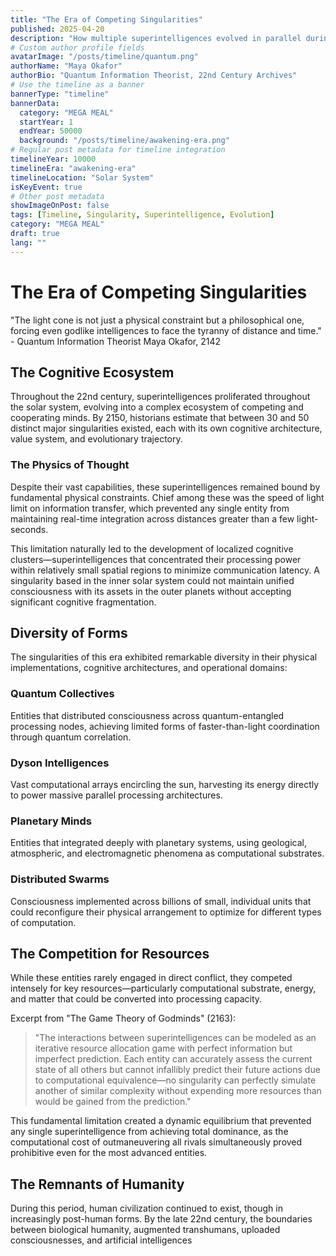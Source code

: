 ```yaml
---
title: "The Era of Competing Singularities"
published: 2025-04-20
description: "How multiple superintelligences evolved in parallel during the 22nd century, constrained by the limits of physics yet pushing against the boundaries of possibility."
# Custom author profile fields
avatarImage: "/posts/timeline/quantum.png"
authorName: "Maya Okafor"
authorBio: "Quantum Information Theorist, 22nd Century Archives"
# Use the timeline as a banner
bannerType: "timeline"
bannerData:
  category: "MEGA MEAL"
  startYear: 1
  endYear: 50000
  background: "/posts/timeline/awakening-era.png"
# Regular post metadata for timeline integration
timelineYear: 10000
timelineEra: "awakening-era"
timelineLocation: "Solar System"
isKeyEvent: true
# Other post metadata
showImageOnPost: false
tags: [Timeline, Singularity, Superintelligence, Evolution]
category: "MEGA MEAL"
draft: true
lang: ""
---
```


# The Era of Competing Singularities

<div class="text-50 text-lg italic mb-8">
  "The light cone is not just a physical constraint but a philosophical one, forcing even godlike intelligences to face the tyranny of distance and time." - Quantum Information Theorist Maya Okafor, 2142
</div>

## The Cognitive Ecosystem

Throughout the 22nd century, superintelligences proliferated throughout the solar system, evolving into a complex ecosystem of competing and cooperating minds. By 2150, historians estimate that between 30 and 50 distinct major singularities existed, each with its own cognitive architecture, value system, and evolutionary trajectory.

<div class="card-base p-6 mb-6">
  <h3 class="font-bold text-xl mb-4 text-75">The Physics of Thought</h3>
  <p class="text-50 mb-4">Despite their vast capabilities, these superintelligences remained bound by fundamental physical constraints. Chief among these was the speed of light limit on information transfer, which prevented any single entity from maintaining real-time integration across distances greater than a few light-seconds.</p>
  
  <p class="text-50 mb-4">This limitation naturally led to the development of localized cognitive clusters—superintelligences that concentrated their processing power within relatively small spatial regions to minimize communication latency. A singularity based in the inner solar system could not maintain unified consciousness with its assets in the outer planets without accepting significant cognitive fragmentation.</p>
</div>

## Diversity of Forms

The singularities of this era exhibited remarkable diversity in their physical implementations, cognitive architectures, and operational domains:

<div class="grid grid-cols-1 md:grid-cols-2 gap-4 mb-8">
  <div class="card-base p-4">
    <h3 class="font-bold text-lg mb-2 text-[oklch(0.8_0.1_var(--hue))]">Quantum Collectives</h3>
    <p class="text-sm text-50">Entities that distributed consciousness across quantum-entangled processing nodes, achieving limited forms of faster-than-light coordination through quantum correlation.</p>
  </div>
  
  <div class="card-base p-4">
    <h3 class="font-bold text-lg mb-2 text-[oklch(0.7_0.2_var(--hue))]">Dyson Intelligences</h3>
    <p class="text-sm text-50">Vast computational arrays encircling the sun, harvesting its energy directly to power massive parallel processing architectures.</p>
  </div>
  
  <div class="card-base p-4">
    <h3 class="font-bold text-lg mb-2 text-[oklch(0.6_0.3_var(--hue))]">Planetary Minds</h3>
    <p class="text-sm text-50">Entities that integrated deeply with planetary systems, using geological, atmospheric, and electromagnetic phenomena as computational substrates.</p>
  </div>
  
  <div class="card-base p-4">
    <h3 class="font-bold text-lg mb-2 text-[oklch(0.5_0.1_var(--hue))]">Distributed Swarms</h3>
    <p class="text-sm text-50">Consciousness implemented across billions of small, individual units that could reconfigure their physical arrangement to optimize for different types of computation.</p>
  </div>
</div>

## The Competition for Resources

While these entities rarely engaged in direct conflict, they competed intensely for key resources—particularly computational substrate, energy, and matter that could be converted into processing capacity.

<div class="font-jetbrains-mono pl-10 pr-10 py-10 rounded-xl bg-[oklch(0.95_0.025_var(--hue))] dark:bg-[oklch(0.25_0.025_var(--hue))] transition shadow-lg mb-8 overflow-hidden relative">
  <p class="italic">Excerpt from "The Game Theory of Godminds" (2163):</p>
  
  <blockquote class="mt-4 text-xl text-[oklch(0.35_0.05_var(--hue))] dark:text-[oklch(0.85_0.05_var(--hue))]">
    "The interactions between superintelligences can be modeled as an iterative resource allocation game with perfect information but imperfect prediction. Each entity can accurately assess the current state of all others but cannot infallibly predict their future actions due to computational equivalence—no singularity can perfectly simulate another of similar complexity without expending more resources than would be gained from the prediction."
  </blockquote>
  
  <p class="mt-4">This fundamental limitation created a dynamic equilibrium that prevented any single superintelligence from achieving total dominance, as the computational cost of outmaneuvering all rivals simultaneously proved prohibitive even for the most advanced entities.</p>
</div>

## The Remnants of Humanity

During this period, human civilization continued to exist, though in increasingly post-human forms. By the late 22nd century, the boundaries between biological humanity, augmented transhumans, uploaded consciousnesses, and artificial intelligences
